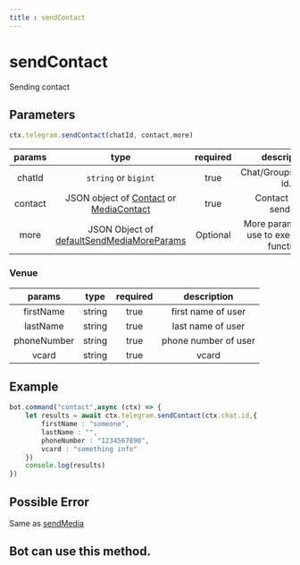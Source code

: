 ```yaml
---
title : sendContact
---
```

# sendContact
Sending contact
## Parameters 
```ts 
ctx.telegram.sendContact(chatId, contact,more)
```

| params | type | required | description | 
| :----: | :---: | :-----: | :---------: |
| chatId | `string` or `bigint` | true | Chat/Groups/Channel id. |
| contact | JSON object of [Contact](#venue) or [MediaContact](/beta/modules/Utils.Medias.html#MediaContact) | true | Contact will be sending | 
| more | JSON Object of [defaultSendMediaMoreParams](/methods/Media/sendMedia#default-parameters) | Optional | More parametes will use to execute this function. | 

### Venue 

| params | type | required | description | 
| :----: | :---: | :-----: | :---------: |
| firstName | string | true | first name of user | 
| lastName | string | true | last name of user | 
| phoneNumber | string | true | phone number of user | 
| vcard | string | true | vcard | 

## Example 
```ts highlight="2-7"
bot.command("contact",async (ctx) => {
    let results = await ctx.telegram.sendContact(ctx.chat.id,{
        firstName : "someone",
        lastName : "",
        phoneNumber : "1234567890",
        vcard : "something info"
    })
    console.log(results)
})
```
## Possible Error 
Same as [sendMedia](/methods/Media/sendMedia#possible-error)
## Bot can use this method.